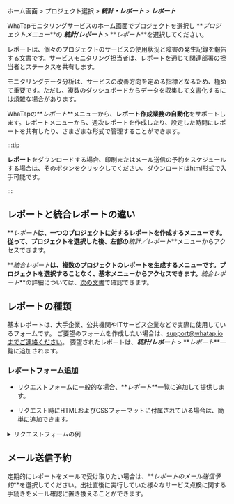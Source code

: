 ホーム画面 > プロジェクト選択 > **_統計・レポート_** > **_レポート_**

WhaTapモニタリングサービスのホーム画面でプロジェクトを選択し **_プロジェクトメニュー_**の **_統計/レポート_** > **_レポート_**を選択してください。 

レポートは、個々のプロジェクトのサービスの使用状況と障害の発生記録を報告する文書です。サービスモニタリング担当者は、レポートを通じて関連部署の担当者とステータスを共有します。

モニタリングデータ分析は、サービスの改善方向を定める指標となるため、極めて重要です。ただし、複数のダッシュボードからデータを収集して文書化するには煩雑な場合があります。  

WhaTapの**_レポート_**メニューから、**レポート作成業務の自動化**をサポートします。レポートメニューから、週次レポートを作成したり、設定した時間にレポートを共有したり、さまざまな形式で管理することができます。

:::tip

**レポート**をダウンロードする場合、印刷またはメール送信の予約をスケジュールする場合は、そのボタンをクリックしてください。ダウンロードはhtml形式で入手可能です。

:::

## レポートと統合レポートの違い

**_レポート_**は、一つのプロジェクトに対するレポートを作成するメニューです。従って、プロジェクトを選択した後、左部の**_統計／レポート_**メニューからアクセスできます。

**_統合レポート_**は、複数のプロジェクトのレポートを生成するメニューです。プロジェクトを選択することなく、基本メニューからアクセスできます。**_統合レポート_**の詳細については、[次の文書](integrated-report)で確認できます。

## レポートの種類

<!-- 

공통 사용을 위해 해당 이미지 노출하지 않도록 합니다.
![report_overview_02](https://img.whatap.io/media/images/report_overview_02.png)

-->

基本レポートは、大手企業、公共機関やITサービス企業などで実際に使用しているフォームです。 ご要望のフォームを作成したい場合は、support@whatap.ioまでご連絡ください。 要望されたレポートは、**_統計/レポート_** > **_レポート_**一覧に追加されます。

### レポートフォーム追加

- リクエストフォームに一般的な場合、**_レポート_**一覧に追加して提供します。

- リクエスト時にHTMLおよびCSSフォーマットに付属されている場合は、簡単に追加できます。

<details>

<summary>リクエストフォームの例</summary>

レポートフォームの追加をリクエストする場合は、例に示すように、目的のHTMLおよびCSSフォームを添付することをお勧めします。詳細については、次のサンプルファイルを参照してください。 

- <a target="_blank" href={ require("/exp/custom-report-template.html.zip").default } download>サンプルファイル</a>：ダウンロード後<span class='api'>zip</span>形式を解凍して<span class='api'>html</span>形式のサンプルファイルを確認してください。ファイル内のコメントにカスタマイズ用のCSS領域とHTML領域のガイダンスが記述されています。

<iframe src="/exp/custom-report-template.html" height="1050px" width="100%" scrolling="no"></iframe>

</details>

## メール送信予約

定期的にレポートをメールで受け取りたい場合は、**_レポートのメール送信予約_**を選択してください。出社直後に実行していた様々なサービス点検に関する手続きをメール確認に置き換えることができます。

<ImgLang img='report_mail.png' desc='report mail' />
